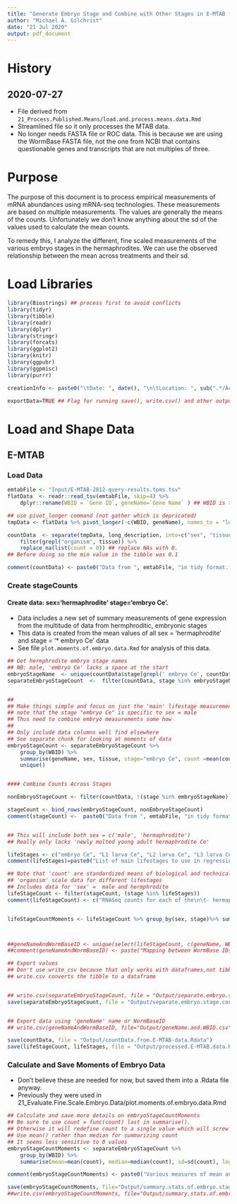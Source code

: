 ```yaml
---
title: "Generate Embryo Stage and Combine with Other Stages in E-MTAB files"
author: "Michael A. Gilchrist"
date: "21 Jul 2020"
output: pdf_document
---
```


# History
## 2020-07-27 
- File derived from `21_Process.Published.Means/load.and.process.means.data.Rmd`
- Streamlined file so it only processes the MTAB data.
- No longer needs FASTA file or ROC data.
This is because we are using the WormBase FASTA file, not the one from NCBI that contains questionable genes and transcripts that are not multiples of three.


# Purpose
The purpose of this document is to process empirical measurements of mRNA abundances using mRNA-seq technologies.
These measurements are based on multiple measurements.
The values are generally the means of the counts.
Unfortunately we don't know anything about the sd of the values used to calculate the mean counts.

To remedy this, I analyze the different, fine scaled measurements of the various embryo stages in the hermaphrodites.
We can use the observed relationship between the mean across treatments and their sd.


# Load Libraries
```r
library(Biostrings) ## process first to avoid conflicts
library(tidyr)
library(tibble)
library(readr)
library(dplyr)
library(stringr)
library(forcats)
library(ggplot2)
library(knitr)
library(ggpubr)
library(ggpmisc)
library(purrr)

creationInfo <- paste0("\tDate: ", date(), "\n\tLocation: ", sub(".*/AcrossTissue", "AcrossTissue", getwd()))

exportData=TRUE ## Flag for running save(), write.csv() and other output commands
```

# Load and Shape Data


## E-MTAB
### Load Data
```r
emtabFile <- "Input/E-MTAB-2812-query-results.tpms.tsv"
flatData  <- readr::read_tsv(emtabFile, skip=4) %>%
    dplyr::rename(WBID = `Gene ID`, geneName=`Gene Name` ) ## WBID is the WormBaseID

## use pivot_longer command (not gather which is depricated)
tmpData <- flatData %>% pivot_longer(-c(WBID, geneName), names_to = "long_description", values_to = "count")

countData  <- separate(tmpData, long_description, into=c("sex", "tissue", "stage"), sep=", ") %>%
    filter(grepl("organism", tissue)) %>%
    replace_na(list(count = 0)) ## replace NAs with 0.
## Before doing so the min value in the tibble was 0.1

comment(countData) <- paste0("Data from ", emtabFile, "in tidy format. Includes separate counts for each embryonic stage. count NAs replaced with 0's\n", creationInfo)
```

### Create stageCounts 
#### Create data: sex='hermaphrodite' stage='embryo Ce'.
- Data includes a new set of summary measurements of gene expression from the multitude of data from hermphroditic, embryonic stages 
- This data is created from the mean values of all sex = 'hermaphrodite' and stage = '* embryo Ce' data
- See file `plot.moments.of.embryo.data.Rmd` for analysis of this data.
```r
## Get hermphrodite embryo stage names
## NB: male, 'embryo Ce' lacks a space at the start
embryoStageName  <- unique(countData$stage[grepl(' embryo Ce', countData$stage )])
separateEmbryoStageCount  <-  filter(countData, stage %in% embryoStageName) 


## 
## Make things simple and focus on just the 'main' lifestage measurements
## note that the stage "embryo Ce" is specific to sex = male
## Thus need to combine embryo measurements some how
##
## Only include data columns well find elsewhere
## See separate chunk for looking at moments of data
embryoStageCount <- separateEmbryoStageCount %>%
    group_by(WBID) %>%
    summarise(geneName, sex, tissue, stage="embryo Ce", count =mean(count), .groups="drop") %>%
    unique()


#### Combine Counts Across Stages

nonEmbryoStageCount <- filter(countData, !(stage %in% embryoStageName))  ##%>% select(-tissue)

stageCount <- bind_rows(embryoStageCount, nonEmbryoStageCount)
comment(stageCount) <-  paste0("Data from ", emtabFile, "in tidy format.\n", "separate  stages for embryonic hermaphrodites have been combined using mean(counts) for a WBID across embryonic stages\ncount NAs replaced with 0's", creationInfo)


## This will include both sex = c('male', 'hermaphrodite')
## Really only lacks 'newly molted young adult hermaphrodite Ce' 

lifeStages <- c("embryo Ce", "L1 larva Ce", "L2 larva Ce", "L3 larva Ce", "L4 larva Ce", "adult Ce", "dauer larva Ce", "post dauer stage Ce")
comment(lifeStages)=paste0("List of main lifestages to use in regression.\ncount NAs replaced with 0's", creationInfo)

## Note that 'count' are standardized means of biological and technical replicates
## 'organism' scale data for different lifestages
## Includes data for 'sex' =  male and hermphrodite
lifeStageCount <- filter(stageCount, (stage %in% lifeStages)) 
comment(lifeStageCount) <- c("RNASeq counts for each of the\n\t- hermaphrodite non-embryo lifestages: L1 larvae Ce, L2 larvae Ce, ... adult\n\t- male lifestages\n\t- mean of the very specific 'hermphrodite,  *embryo Ce' which are 'hermphrodite, embryo Ce.\nAll data for tissue == organism.\nCounts from E-MTAB-2812-query-results.tpms.tsv. count NAs replaced with 0's", creationInfo ) 


lifeStageCountMoments <- lifeStageCount %>% group_by(sex, stage)%>% summarize(stage_sd = sd(count), stage_sdLog = sd(log(count)) )



##geneNameAndWormBaseID <- unique(select(lifeStageCount, c(geneName, WBID)))
##comment(geneNameAndWormBaseID) <- paste("Mapping between WormBase IDs and geneName in FASTA file")

## Export values
## Don't use write_csv because that only works with dataframes,not tibbles
## write.csv converts the tibble to a dataframe


## write.csv(separateEmbryoStageCount, file = "Output/separate.embryo.stage.count.csv", quote=FALSE, row.names=FALSE)
save(separateEmbryoStageCount, file = "Output/separate.embryo.stage.count.Rdata")


## Export data using 'geneName' name or WormBaseID
## write.csv(geneNameAndWormBaseID, file="Output/geneName.and.WBID.csv", quote=FALSE, row.names=FALSE)

save(countData, file = "Output/countData.from.E-MTAB-data.Rdata")
save(lifeStageCount, lifeStages, file = "Output/processed.E-MTAB.data.Rdata")

```

### Calculate and Save Moments of Embryo Data 
- Don't believe these are needed for now, but saved them into a .Rdata file anyway.
- Previously they were used in 21_Evaluate.Fine.Scale.Embryo.Data/plot.moments.of.embryo.data.Rmd

```r
## Calculate and save more details on embryoStageCountMoments
## Be sure to use count = func(count) last in summarise().
## Otherwise it will redefine count to a single value which will screw up the other functions
## Use mean() rather than median for summarizing count
## It seems less sensitive to 0 values
embryoStageCountMoments <- separateEmbryoStageCount %>%
    group_by(WBID) %>%
    summarise(mean=mean(count), median=median(count), sd=sd(count), logMean=log(mean), logSd = log(sd), logVar=2*log(sd), n=length(count), min(count), max(count), .groups="drop") %>% unique()

comment(embryoStageCountMoments) <- paste0("Various measures of mean and variation in gene counts across the fine grained embryo stages for hermaphrodites. Stages include, ", embryoStageName, "Note that logMean and logSd are the log(mean) and log(sd) *NOT* mean(log(count)) nor sd(log(count)).  These terms last set of terms are not calculated due to the presence of 0's and the desire to avoid having to deal with them via a truncated")

save(embryoStageCountMoments, file="Output/summary.stats.of.embryo.stage.Rdata")
##write.csv(embryoStageCountMoments, file="Output/summary.stats.of.embryo.stage.data.csv", quote=FALSE, row.names=FALSE)
```
